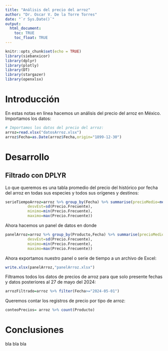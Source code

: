 ```yaml
---
title: "Análisis del precio del arroz"
author: "Dr. Oscar V. De la Torre Torres"
date: "`r Sys.Date()`"
output: 
  html_document:
    toc: TRUE
    toc_float: TRUE
---
```


```r
knitr::opts_chunk$set(echo = TRUE)
library(siebanxicor)
library(dplyr)
library(plotly)
library(DT)
library(stargazer)
library(openxlsx)
```

# Introducción

En estas notas en línea hacemos un análisis del precio del arroz en México. Importamos los datos:

```r
# Importamos los datos del precio del arroz:
arroz=read.xlsx("datosArroz.xlsx")
arroz$Fecha=as.Date(arroz$Fecha,origin="1899-12-30")
```

# Desarrollo

## Filtrado con DPLYR

Lo que queremos es una tabla promedio del precio del histórico por fecha del arroz en todas sus especies y todos sus orígenes y destinos:

```r
serieTiempoArroz=arroz %>% group_by(Fecha) %>% summarise(precioMedio=mean(Precio.Frecuente),
          desvEst=sd(Precio.Frecuente),
          minimo=min(Precio.Frecuente),
          maximo=max(Precio.Frecuente))
```

Ahora hacemos un panel de datos en donde 
```r
panelArroz=arroz %>% group_by(Producto,Fecha) %>% summarise(precioMedio=mean(Precio.Frecuente),
          desvEst=sd(Precio.Frecuente),
          minimo=min(Precio.Frecuente),
          maximo=max(Precio.Frecuente))
```

Ahora exportamos nuestro panel o serie de tiempo a un archivo de Excel:

```r
write.xlsx(panelArroz,"panelArroz.xlsx")
```

Filtramos todos los datos de precios de arroz para que solo presente fechas y datos posteriores al 27 de mayo del 2024:

```r
arrozFiltrado=arroz %>% filter(Fecha>="2024-05-01")
```

Queremos contar los registros de precio por tipo de arroz:

```r
conteoPrecios= arroz %>% count(Producto)
```

# Conclusiones

bla bla bla